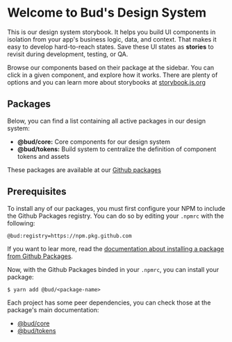 
<Meta title="Introduction/Getting started" />

# Welcome to Bud's Design System

This is our design system storybook. It helps you build UI components in isolation from your app's business logic, data, and context.
That makes it easy to develop hard-to-reach states. Save these UI states as **stories** to revisit during development, testing, or QA.

Browse our components based on their package at the sidebar. You can click in a given component, and explore how it works. There are plenty of options and you can learn more about storybooks at [storybook.js.org](https://storybook.js.org/)

## Packages

Below, you can find a list containing all active packages in our design system:

* **@bud/core:** Core components for our design system
* **@bud/tokens:** Build system to centralize the definition of component tokens and assets

These packages are available at our [Github packages](https://github.com/budproj/design-system/packages)

## Prerequisites

To install any of our packages, you must first configure your NPM to include the Github Packages registry. You can do so by editing your `.npmrc` with the following:

```
@bud:registry=https://npm.pkg.github.com
```

If you want to lear more, read the [documentation about installing a package from Github Packages](https://help.github.com/en/packages/using-github-packages-with-your-projects-ecosystem/configuring-npm-for-use-with-github-packages#installing-a-package).

Now, with the Github Packages binded in your `.npmrc`, you can install your package:

```
$ yarn add @bud/<package-name>
```

Each project has some peer dependencies, you can check those at the package's main documentation:

* [@bud/core](?path=/story/introduction-installation--page#core)
* [@bud/tokens](?path=/story/introduction-installation--page#tokens)
